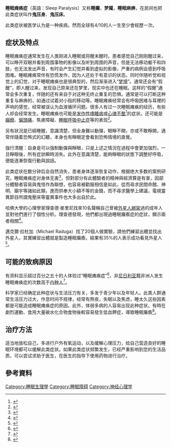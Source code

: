 {{medical}}
{{medref}}
'''睡眠瘫痪症'''（英語：Sleep Paralysis）又称'''睡癱'''，'''梦魇'''，'''睡眠麻痹'''，在民间也把此类症状叫作'''鬼压身'''、'''鬼压床'''。

此类症状被医学认为是一种疾病。然而全球有4/10的人一生至少會經歷一次。

==症状及特点==
睡眠瘫痪症通常发生在人类刚进入睡眠或将醒未醒时。患者感觉自己刚刚醒过来，可以睁开双眼并看到周围事物的影像以及听到周围的声音，但是无法移动躯干和四肢，也无法发出声音，有时会产生幻觉并看到虚拟的影像，严重的病例会感到呼吸困难。睡眠瘫痪常伴有恐慌发作，因为人还处于有意识的状态。同时伴随听觉和视觉上的幻觉，对于睡眠瘫痪也是很典型的，然后渐渐进入“[[夢|梦境]]”。通常还会有“假醒”，即人醒过来，发现自己原来还在梦里，现实中也还在睡眠。这样的“假醒”通常会多次重复，伴随的还有来自于对这种无终止重复的恐惧。通常是可以打断这种重复与麻痹的，如通过试着对小指的移动等。睡眠瘫痪经常会有呼吸困难与耳裡的声响的感觉，经常被误认为血液循环问题。很多人有过一次睡眠瘫痪的经历，有些人却会经常发生。睡眠瘫痪也可能是[[发作性嗜睡病|发作性嗜睡病]]或[[心律不整|心律不整]]<ref>{{Cite news |author=韋麗文 |url=http://mag.udn.com/mag/life/storypage.jsp?f_ART_ID=130077 |title=夜半鬼壓床？ 是心臟病啦！ |date=2008-06-09 |work=[[聯合晚報|聯合晚報]] |accessdate=2017-03-09 |archiveurl=https://archive.is/20131121075832/http://mag.udn.com/mag/life/storypage.jsp?f_ART_ID=130077 |archivedate=2013-11-21 }}</ref>的症状{{reliable medical source needed}}。还可能是[[癲癇|癲癇]]、[[偏頭痛|偏頭痛]]、焦慮障礙、[[睡眠呼吸中止症|睡眠呼吸中止症]]等的表现<ref>{{Cite web |url=http://www.yangshengzhu.com/article/2014/2014-06-02/20140602231020_94857.htm |title=防睡眠瘫痪 |accessdate=2017-03-09 |publisher=养生主 |archiveurl=https://web.archive.org/web/20170312035723/http://www.yangshengzhu.com/article/2014/2014-06-02/20140602231020_94857.htm |archivedate=2017-03-12 }}</ref>{{reliable medical source needed}}。

另有狀況是已經睡醒，意識清楚，但全身難以動彈，眼睜不開，亦或不敢睜開，通常伴隨着恐怖式的幻聽，本身也有睜眼定會看到恐怖情境的直覺。

強行清醒：自身是可以強制動彈與睜眼，只是上述之情況在過程中會更加強烈，一旦睜眼後，所有症狀瞬時消失。此外在意識清楚，能夠睜眼的狀態下調整好呼吸，便能逐漸恢復行動與說話。

此类症状在数分钟后会自然消失，患者身体逐渐恢复动作，根据绝大多数的案例研究，睡眠瘫痪症对身体无害<ref>{{cite web|author=Sun Peng |url=http://www.yeeyan.com/articles/view/toohearts/1991 |title=发现、翻译、分享中文之外的互联网精华 |work=译言网 |archiveurl=https://web.archive.org/web/20090804193344/http://www.yeeyan.com/articles/view/toohearts/1991 |archivedate=2009-08-04 }}</ref>{{reliable medical source needed}}，但對部分有此體驗者的精神與經濟算是有害，因部分體驗者容易與鬼怪作為聯想，也容易被勸服相信是如此，從而尋求民間命館、神明、廟宇等諸如此類，進而供奉大小額不等的金錢，而不尋求醫學上建議，電視靈異節目所謂鬼壓床等靈異事件也大多出自於此。

哈佛大學的心理學家理查德·麥里尼找來10名聲稱自己曾被[[外星人綁架|外星人綁架]]過的成年人並對他們進行了個性分析。理查德發現，他們都出現過睡眠癱瘓症的症狀，顯示兩者相關<ref>{{cite web |url=http://health.enorth.com.cn/system/2003/02/19/000510176.shtml |title=美国一项研究：见过外星人的都患睡眠瘫痪症 |work=北方網 |archiveurl=https://web.archive.org/web/20131203012510/http://health.enorth.com.cn/system/2003/02/19/000510176.shtml |archivedate=2013-12-03 }}</ref>{{reliable medical source needed}}。

邁克爾‧拉杜加（Michael Raduga）找了20個人做實驗，請他們練習出體並找出外星人，其實練習出體就是製造睡眠癱瘓，結果有35%的人表示成功看見外星人<ref>{{Cite web |url=http://www.chinareviewnews.com/doc/1018/8/4/7/101884780.html?coluid=0&kindid=0&docid=101884780&mdate=1028090454&fb_source=message |title=遇見外星人？研究：不過是噩夢一場 |accessdate=2017-03-09 |date=2011-10-28 |publisher=中國評論新聞網 |archive-date=2019-06-06 |archive-url=https://web.archive.org/web/20190606141714/http://www.chinareviewnews.com/doc/1018/8/4/7/101884780.html?coluid=0&kindid=0&docid=101884780&mdate=1028090454&fb_source=message |dead-url=no }}</ref>{{reliable medical source needed}}。

==可能的致病原因==
有资料显示超过百分之五十的人体验过“睡眠瘫痪症”<ref>{{cite web |author=罗丽聪 |url=http://www.sciam.com.cn/html/shengming/shengmingaomi/2009/0818/5736.html |title=恐怖的梦魇 |date=2009-08-18 |publisher=环球科学编译 |archiveurl=https://web.archive.org/web/20120205061352/http://www.sciam.com.cn/html/shengming/shengmingaomi/2009/0818/5736.html |archivedate=2012-02-05 }}</ref>，非[[尼日利亚|尼日利亚]]籍非洲人发生睡眠瘫痪症的次数高于[[白种人|白种人]]<ref>{{cite journal |last1=Friedman |first1=S. |last2=Paradis |first2=C. |title=Panic disorder in Blacks: Symptomatology and isolated sleep paralysis |publisher=Cult Med Psychiatry |date=2002-06 |volume=26 |issue=2 |pages=179-98 |PMID=12211324 }}</ref>。

科学家已经确定此种症状与生活压力有关，多发于青少年以及年轻人。此类人群通常生活压力过大，作息时间不规律，经常有熬夜，失眠以及焦虑，睡太久这些因素都是可能造成睡眠瘫痪症的原因。此外，体弱多病的人容易出现此种症状。有時在劇烈運動、食用大量碳水化合物食物後較容易發生低血鉀症，導致睡眠癱瘓<ref>{{cite web |url=http://pansci.tw/archives/77158 |title=鬼壓床與低血鉀週期性麻痺症 |publisher=[[PanSci_泛科學|PanSci 泛科學]] |access-date=2015-03-19 |archive-date=2015-07-07 |archive-url=https://web.archive.org/web/20150707123506/http://pansci.tw/archives/77158 |dead-url=no }}</ref>{{reliable medical source needed}}。

==治疗方法==
适当地放松自己，多进行户外有氧运动，以及缓解心理压力，给自己营造良好的睡眠环境都可以缓解此类症状。如果此类症状频繁发生，已经严重影响到您的生活品质，可以尝试求助于医生，在医生的指导下使用药物进行治疗。{{reliable medical source needed}}

==參考資料==
{{reflist}}

{{睡眠}}

{{Authority control}}
[[Category:睡眠生理學|Category:睡眠生理學]]
[[Category:睡眠障碍|Category:睡眠障碍]]
[[Category:神经心理学|Category:神经心理学]]